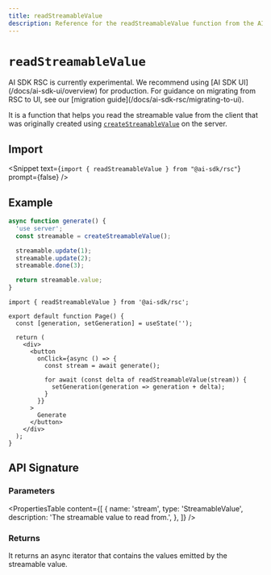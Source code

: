 ---
title: readStreamableValue
description: Reference for the readStreamableValue function from the AI SDK RSC
---

# `readStreamableValue`

<Note type="warning">
  AI SDK RSC is currently experimental. We recommend using [AI SDK
  UI](/docs/ai-sdk-ui/overview) for production. For guidance on migrating from
  RSC to UI, see our [migration guide](/docs/ai-sdk-rsc/migrating-to-ui).
</Note>

It is a function that helps you read the streamable value from the client that was originally created using [`createStreamableValue`](/docs/reference/ai-sdk-rsc/create-streamable-value) on the server.

## Import

<Snippet
  text={`import { readStreamableValue } from "@ai-sdk/rsc"`}
  prompt={false}
/>

## Example

```ts filename="app/actions.ts"
async function generate() {
  'use server';
  const streamable = createStreamableValue();

  streamable.update(1);
  streamable.update(2);
  streamable.done(3);

  return streamable.value;
}
```

```tsx filename="app/page.tsx" highlight="12"
import { readStreamableValue } from '@ai-sdk/rsc';

export default function Page() {
  const [generation, setGeneration] = useState('');

  return (
    <div>
      <button
        onClick={async () => {
          const stream = await generate();

          for await (const delta of readStreamableValue(stream)) {
            setGeneration(generation => generation + delta);
          }
        }}
      >
        Generate
      </button>
    </div>
  );
}
```

## API Signature

### Parameters

<PropertiesTable
  content={[
    {
      name: 'stream',
      type: 'StreamableValue',
      description: 'The streamable value to read from.',
    },
  ]}
/>

### Returns

It returns an async iterator that contains the values emitted by the streamable value.
